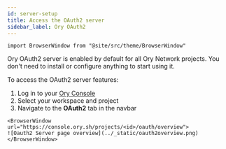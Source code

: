```yaml
---
id: server-setup
title: Access the OAuth2 server
sidebar_label: Ory OAuth2
---
```


```mdx-code-block
import BrowserWindow from "@site/src/theme/BrowserWindow"
```

Ory OAuth2 server is enabled by default for all Ory Network projects. You don't need to install or configure anything to start
using it.

To access the OAuth2 server features:

1. Log in to your [Ory Console](https://console.ory.sh/)
2. Select your workspace and project
3. Navigate to the **OAuth2** tab in the navbar

```mdx-code-block
<BrowserWindow url="https://console.ory.sh/projects/<id>/oauth/overview">
![Oauth2 Server page overview](../_static/oauth2overview.png)
</BrowserWindow>
```
